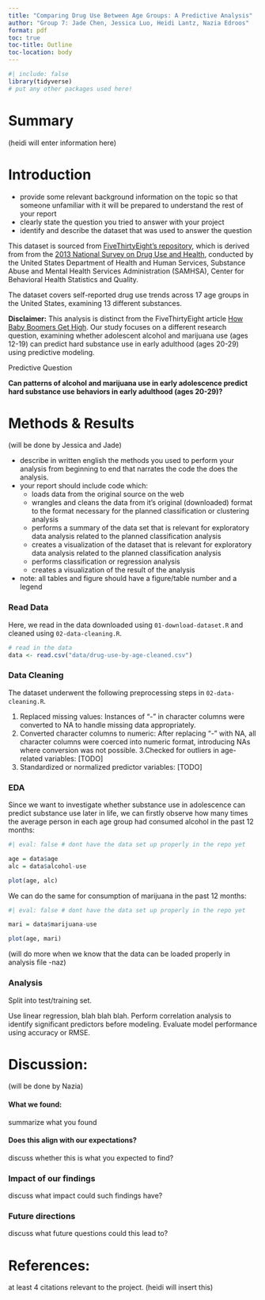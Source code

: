 ```yaml
---
title: "Comparing Drug Use Between Age Groups: A Predictive Analysis"
author: "Group 7: Jade Chen, Jessica Luo, Heidi Lantz, Nazia Edroos"
format: pdf
toc: true
toc-title: Outline
toc-location: body
---
```


\newpage

```r
#| include: false
library(tidyverse)
# put any other packages used here!
```


# Summary

(heidi will enter information here)

# Introduction

* provide some relevant background information on the topic so that someone unfamiliar with it will be prepared to understand the rest of your report
* clearly state the question you tried to answer with your project
* identify and describe the dataset that was used to answer the question

This dataset is sourced from [FiveThirtyEight’s repository](https://github.com/rudeboybert/fivethirtyeight/tree/master/data-raw/drug-use-by-age), which is derived from from the [2013 National Survey on Drug Use and Health](https://doi.org/10.3886/ICPSR35509.v3), conducted by the United States Department of Health and Human Services, Substance Abuse and Mental Health Services Administration (SAMHSA), Center for Behavioral Health Statistics and Quality.

The dataset covers self-reported drug use trends across 17 age groups in the United States, examining 13 different substances.

**Disclaimer:** This analysis is distinct from the FiveThirtyEight article [How Baby Boomers Get High](https://fivethirtyeight.com/features/how-baby-boomers-get-high/). Our study focuses on a different research question, examining whether adolescent alcohol and marijuana use (ages 12-19) can predict hard substance use in early adulthood (ages 20-29) using predictive modeling.

Predictive Question

**Can patterns of alcohol and marijuana use in early adolescence predict hard substance use behaviors in early adulthood (ages 20-29)?**


# Methods & Results

(will be done by Jessica and Jade)

* describe in written english the methods you used to perform your analysis from beginning to end that narrates the code the does the analysis.
* your report should include code which:
  * loads data from the original source on the web
  * wrangles and cleans the data from it’s original (downloaded) format to the format necessary for the planned classification or clustering analysis
  * performs a summary of the data set that is relevant for exploratory data analysis related to the planned classification analysis
  * creates a visualization of the dataset that is relevant for exploratory data analysis related to the planned classification analysis
  * performs classification or regression analysis
  * creates a visualization of the result of the analysis
* note: all tables and figure should have a figure/table number and a legend

### Read Data

Here, we read in the data downloaded using `01-download-dataset.R` and cleaned using `02-data-cleaning.R`.

```r
# read in the data
data <- read.csv("data/drug-use-by-age-cleaned.csv")
```

### Data Cleaning

The dataset underwent the following preprocessing steps in `02-data-cleaning.R`.

1. Replaced missing values: Instances of "-" in character columns were converted to NA to handle missing data appropriately.
2. Converted character columns to numeric: After replacing "-" with NA, all character columns were coerced into numeric format, introducing NAs where conversion was not possible.
3.Checked for outliers in age-related variables: [TODO]
4. Standardized or normalized predictor variables: [TODO]

### EDA

Since we want to investigate whether substance use in adolescence can predict substance use later in life, we can firstly observe how many times the average person in each age group had consumed alcohol in the past 12 months:

```r
#| eval: false # dont have the data set up properly in the repo yet

age = data$age
alc = data$alcohol-use

plot(age, alc)

```

We can do the same for consumption of marijuana in the past 12 months:

```r
#| eval: false # dont have the data set up properly in the repo yet

mari = data$marijuana-use

plot(age, mari)

```

(will do more when we know that the data can be loaded properly in analysis file  -naz)


### Analysis

Split into test/training set.

Use linear regression, blah blah blah. Perform correlation analysis to identify significant predictors before modeling. Evaluate model performance using accuracy or RMSE.

# Discussion:

(will be done by Nazia)

#### What we found:

summarize what you found

#### Does this align with our expectations?

discuss whether this is what you expected to find?

### Impact of our findings

discuss what impact could such findings have?

### Future directions

discuss what future questions could this lead to?


# References:

at least 4 citations relevant to the project.
(heidi will insert this)
